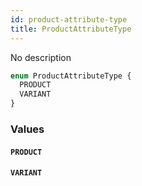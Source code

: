 ```yaml
---
id: product-attribute-type
title: ProductAttributeType
---
```


No description

```graphql
enum ProductAttributeType {
  PRODUCT
  VARIANT
}
```

### Values

#### `PRODUCT`

#### `VARIANT`
